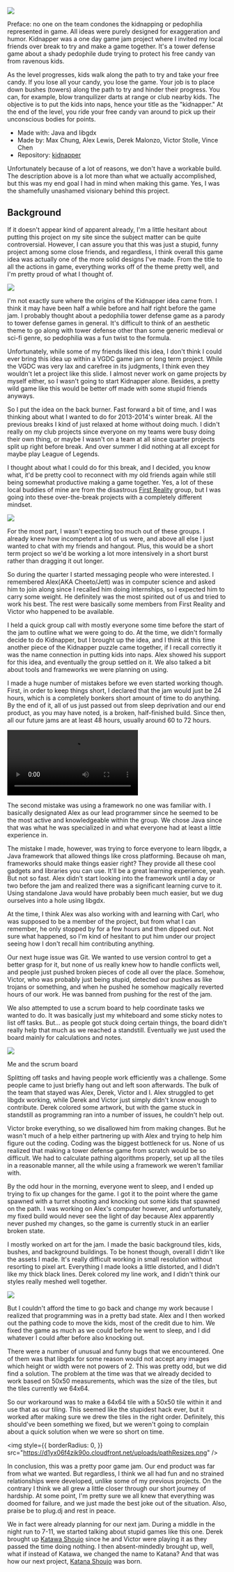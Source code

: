 <img src="https://d1yx06f4zik90o.cloudfront.net/uploads/tranquilizer.png" />

Preface: no one on the team condones the kidnapping or pedophilia represented in
game. All ideas were purely designed for exaggeration and humor. Kidnapper was a
one day game jam project where I invited my local friends over break to try and
make a game together. It's a tower defense game about a shady pedophile dude
trying to protect his free candy van from ravenous kids.

As the level progresses, kids walk along the path to try and take your free
candy. If you lose all your candy, you lose the game. Your job is to place down
bushes (towers) along the path to try and hinder their progress. You can, for
example, blow tranquilizer darts at range or club nearby kids. The objective is
to put the kids into naps, hence your title as the "kidnapper." At the end of
the level, you ride your free candy van around to pick up their unconscious
bodies for points.

- Made with: Java and libgdx
- Made by: Max Chung, Alex Lewis, Derek Malonzo, Victor Stolle, Vince Chen
- Repository: [kidnapper](https://bitbucket.org/maxrc/kidnapper/src)

Unfortunately because of a lot of reasons, we don't have a workable build. The
description above is a lot more than what we actually accomplished, but this was
my end goal I had in mind when making this game. Yes, I was the shamefully
unashamed visionary behind this project.

## Background

If it doesn't appear kind of apparent already, I'm a little hesitant about
putting this project on my site since the subject matter can be quite
controversial. However, I can assure you that this was just a stupid, funny
project among some close friends, and regardless, I think overall this game idea
was actually one of the more solid designs I've made. From the title to all the
actions in game, everything works off of the theme pretty well, and I'm pretty
proud of what I thought of.

<img src="https://d1yx06f4zik90o.cloudfront.net/uploads/pedo_and_friends.jpg" />

I'm not exactly sure where the origins of the Kidnapper idea came from. I think
it may have been half a while before and half right before the game jam. I
probably thought about a pedophilia tower defense game as a parody to tower
defense games in general. It's difficult to think of an aesthetic theme to go
along with tower defense other than some generic medieval or sci-fi genre, so
pedophilia was a fun twist to the formula.

Unfortunately, while some of my friends liked this idea, I don't think I could
ever bring this idea up within a VGDC game jam or long term project. While the
VGDC was very lax and carefree in its judgments, I think even they wouldn't let
a project like this slide. I almost never work on game projects by myself
either, so I wasn't going to start Kidnapper alone. Besides, a pretty wild game
like this would be better off made with some stupid friends anyways.

So I put the idea on the back burner. Fast forward a bit of time, and I was
thinking about what I wanted to do for 2013-2014's winter break. All the
previous breaks I kind of just relaxed at home without doing much. I didn't
really on my club projects since everyone on my teams were busy doing their own
thing, or maybe I wasn't on a team at all since quarter projects split up right
before break. And over summer I did nothing at all except for maybe play League
of Legends.

I thought about what I could do for this break, and I decided, you know what,
it'd be pretty cool to reconnect with my old friends again while still being
somewhat productive making a game together. Yes, a lot of these local buddies of
mine are from the disastrous [First
Reality](http://maxrchung.com/projects/firstreality) group, but I was going into
these over-the-break projects with a completely different mindset.

<img src="https://d1yx06f4zik90o.cloudfront.net/uploads/dog_blame.gif" />

For the most part, I wasn't expecting too much out of these groups. I already
knew how incompetent a lot of us were, and above all else I just wanted to chat
with my friends and hangout. Plus, this would be a short term project so we'd be
working a lot more intensively in a short burst rather than dragging it out
longer.

So during the quarter I started messaging people who were interested. I
remembered Alex(AKA Cheeto/Jett) was in computer science and asked him to join
along since I recalled him doing internships, so I expected him to carry some
weight. He definitely was the most spirited out of us and tried to work his
best. The rest were basically some members from First Reality and Victor who
happened to be available.

I held a quick group call with mostly everyone some time before the start of the
jam to outline what we were going to do. At the time, we didn't formally decide
to do Kidnapper, but I brought up the idea, and I think at this time another
piece of the Kidnapper puzzle came together, if I recall correctly it was the
name connection in putting kids into naps. Alex showed his support for this
idea, and eventually the group settled on it. We also talked a bit about tools
and frameworks we were planning on using.

I made a huge number of mistakes before we even started working though. First,
in order to keep things short, I declared that the jam would just be 24 hours,
which is a completely bonkers short amount of time to do anything. By the end of
it, all of us just passed out from sleep deprivation and our end product, as you
may have noted, is a broken, half-finished build. Since then, all our future
jams are at least 48 hours, usually around 60 to 72 hours.

<video autoPlay loop controls>
  <source src="https://d1yx06f4zik90o.cloudfront.net/uploads/sleeping_dogs.webm" />
</video>

The second mistake was using a framework no one was familiar with. I basically
designated Alex as our lead programmer since he seemed to be the most active and
knowledgeable within the group. We chose Java since that was what he was
specialized in and what everyone had at least a little experience in.

The mistake I made, however, was trying to force everyone to learn libgdx, a
Java framework that allowed things like cross platforming. Because oh man,
frameworks should make things easier right? They provide all these cool gadgets
and libraries you can use. It'll be a great learning experience, yeah. But not
so fast. Alex didn't start looking into the framework until a day or two before
the jam and realized there was a significant learning curve to it. Using
standalone Java would have probably been much easier, but we dug ourselves into
a hole using libgdx.

At the time, I think Alex was also working with and learning with Carl, who was
supposed to be a member of the project, but from what I can remember, he only
stopped by for a few hours and then dipped out. Not sure what happened, so I'm
kind of hesitant to put him under our project seeing how I don't recall him
contributing anything.

Our next huge issue was Git. We wanted to use version control to get a better
grasp for it, but none of us really knew how to handle conflicts well, and
people just pushed broken pieces of code all over the place. Somehow, Victor,
who was probably just being stupid, detected our pushes as like trojans or
something, and when he pushed he somehow magically reverted hours of our work.
He was banned from pushing for the rest of the jam.

We also attempted to use a scrum board to help coordinate tasks we wanted to do.
It was basically just my whiteboard and some sticky notes to list off tasks.
But... as people got stuck doing certain things, the board didn't really help
that much as we reached a standstill. Eventually we just used the board mainly
for calculations and notes.

<img src="https://d1yx06f4zik90o.cloudfront.net/uploads/katana_scrum.jpg" />
<p className="caption">Me and the scrum board</p>

Splitting off tasks and having people work efficiently was a challenge. Some
people came to just briefly hang out and left soon afterwards. The bulk of the
team that stayed was Alex, Derek, Victor and I. Alex struggled to get libgdx
working, while Derek and Victor just simply didn't know enough to contribute.
Derek colored some artwork, but with the game stuck in standstill as programming
ran into a number of issues, he couldn't help out.

Victor broke everything, so we disallowed him from making changes. But he wasn't
much of a help either partnering up with Alex and trying to help him figure out
the coding. Coding was the biggest bottleneck for us. None of us realized that
making a tower defense game from scratch would be so difficult. We had to
calculate pathing algorithms properly, set up all the tiles in a reasonable
manner, all the while using a framework we weren't familiar with.

By the odd hour in the morning, everyone went to sleep, and I ended up trying to
fix up changes for the game. I got it to the point where the game spawned with a
turret shooting and knocking out some kids that spawned on the path. I was
working on Alex's computer however, and unfortunately, my fixed build would
never see the light of day because Alex apparently never pushed my changes, so
the game is currently stuck in an earlier broken state.

I mostly worked on art for the jam. I made the basic background tiles, kids,
bushes, and background buildings. To be honest though, overall I didn't like the
assets I made. It's really difficult working in small resolution without
resorting to pixel art. Everything I made looks a little distorted, and I didn't
like my thick black lines. Derek colored my line work, and I didn't think our
styles really meshed well together.

<img src="https://d1yx06f4zik90o.cloudfront.net/uploads/van.png" />

But I couldn't afford the time to go back and change my work because I realized
that programming was in a pretty bad state. Alex and I then worked out the
pathing code to move the kids, most of the credit due to him. We fixed the game
as much as we could before he went to sleep, and I did whatever I could after
before also knocking out.

There were a number of unusual and funny bugs that we encountered. One of them
was that libgdx for some reason would not accept any images which height or
width were not powers of 2. This was pretty odd, but we did find a solution. The
problem at the time was that we already decided to work based on 50x50
measurements, which was the size of the tiles, but the tiles currently we 64x64.

So our workaround was to make a 64x64 tile with a 50x50 tile within it and use
that as our tiling. This seemed like the stupidest hack ever, but it worked
after making sure we drew the tiles in the right order. Definitely, this
should've been something we fixed, but we weren't going to complain about a
quick solution when we were so short on time.

<img
  style={{
    borderRadius: 0,
  }}
  src="https://d1yx06f4zik90o.cloudfront.net/uploads/pathResizes.png"
/>

In conclusion, this was a pretty poor game jam. Our end product was far from
what we wanted. But regardless, I think we all had fun and no strained
relationships were developed, unlike some of my previous projects. On the
contrary I think we all grew a little closer through our short journey of
hardship. At some point, I'm pretty sure we all knew that everything was doomed
for failure, and we just made the best joke out of the situation. Also, praise
be to plug.dj and rest in peace.

We in fact were already planning for our next jam. During a middle in the night
run to 7-11, we started talking about stupid games like this one. Derek brought
up [Katawa Shoujo](http://www.katawa-shoujo.com/) since he and Victor were
playing it as they passed the time doing nothing. I then absent-mindedly brought
up, well, what if instead of Katawa, we changed the name to Katana? And that was
how our next project, [Katana
Shoujo](http://maxrchung.com/projects/katanashoujo/) was born.
